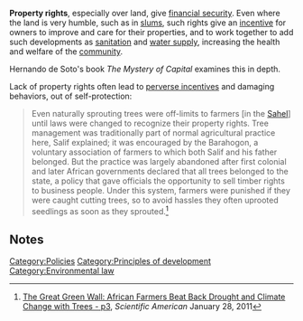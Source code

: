 '''Property rights''', especially over land, give [[financial security]]. Even where the land is very humble, such as in [[slums]], such rights give an [[incentive]] for owners to improve and care for their properties, and to work together to add such developments as [[sanitation]] and [[water supply]], increasing the health and welfare of the [[community]].

Hernando de Soto's book ''The Mystery of Capital''{{w|The Mystery of Capital}} examines this in depth.

Lack of property rights often lead to [[perverse incentives]] and damaging behaviors, out of self-protection:
<blockquote>
Even naturally sprouting trees were off-limits to farmers [in the [[Sahel]]] until laws were changed to recognize their property rights. Tree management was traditionally part of normal agricultural practice here, Salif explained; it was encouraged by the Barahogon, a voluntary association of farmers to which both Salif and his father belonged. But the practice was largely abandoned after first colonial and later African governments declared that all trees belonged to the state, a policy that gave officials the opportunity to sell timber rights to business people. Under this system, farmers were punished if they were caught cutting trees, so to avoid hassles they often uprooted seedlings as soon as they sprouted.<ref>[http://www.scientificamerican.com/article.cfm?id=farmers-in-sahel-beat-back-drought-and-climate-change-with-trees&page=3 The Great Green Wall: African Farmers Beat Back Drought and Climate Change with Trees - p3], ''Scientific American'' January 28, 2011</ref>
</blockquote> 

== Notes ==
<small><references/></small>

{{stub}}

[[Category:Policies]]
[[Category:Principles of development]]
[[Category:Environmental law]]